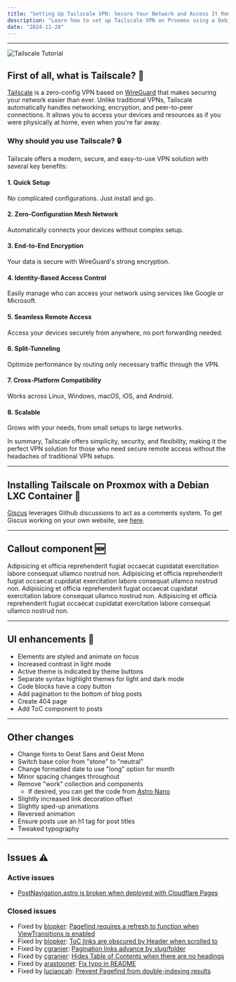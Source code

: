 ```yaml
---
title: "Setting Up Tailscale VPN: Secure Your Network and Access It Remotely"
description: "Learn how to set up Tailscale VPN on Proxmox using a Debian LXC container. Protect your network from unauthorized access while enabling secure remote connections to your local resources."
date: "2024-11-28"
---
```



---

![Tailscale Tutorial](./tailscale-tutorial.jpg)

## First of all, what is Tailscale? 🤔

[Tailscale](https://tailscale.com/) is a zero-config VPN based on [WireGuard](https://www.wireguard.com/) that makes securing your network easier than ever. Unlike traditional VPNs, Tailscale automatically handles networking, encryption, and peer-to-peer connections. It allows you to access your devices and resources as if you were physically at home, even when you're far away.

### Why should you use Tailscale? 🔒

Tailscale offers a modern, secure, and easy-to-use VPN solution with several key benefits:

#### 1. **Quick Setup**
No complicated configurations. Just install and go.

#### 2. **Zero-Configuration Mesh Network**
Automatically connects your devices without complex setup.

#### 3. **End-to-End Encryption**
Your data is secure with WireGuard's strong encryption.

#### 4. **Identity-Based Access Control**
Easily manage who can access your network using services like Google or Microsoft.

#### 5. **Seamless Remote Access**
Access your devices securely from anywhere, no port forwarding needed.

#### 6. **Split-Tunneling**
Optimize performance by routing only necessary traffic through the VPN.

#### 7. **Cross-Platform Compatibility**
Works across Linux, Windows, macOS, iOS, and Android.

#### 8. **Scalable**
Grows with your needs, from small setups to large networks.

<Callout>
In summary, Tailscale offers simplicity, security, and flexibility, making it the perfect VPN solution for those who need secure remote access without the headaches of traditional VPN setups.
</Callout>

---

## Installing Tailscale on Proxmox with a Debian LXC Container 🚀

[Giscus](https://giscus.app) leverages Github discussions to act as a comments system. To get Giscus working on your own website, see [here](/blog/01-getting-started#deploy-the-site).

---

## Callout component 🆕

<Callout>
  Adipisicing et officia reprehenderit fugiat occaecat cupidatat exercitation
  labore consequat ullamco nostrud non.
</Callout>

<Callout type="info">
  Adipisicing et officia reprehenderit fugiat occaecat cupidatat exercitation
  labore consequat ullamco nostrud non.
</Callout>

<Callout type="warning">
  Adipisicing et officia reprehenderit fugiat occaecat cupidatat exercitation
  labore consequat ullamco nostrud non.
</Callout>

<Callout type="error">
  Adipisicing et officia reprehenderit fugiat occaecat cupidatat exercitation
  labore consequat ullamco nostrud non.
</Callout>

---

## UI enhancements 🎨

- Elements are styled and animate on focus
- Increased contrast in light mode
- Active theme is indicated by theme buttons
- Separate syntax highlight themes for light and dark mode
- Code blocks have a copy button
- Add pagination to the bottom of blog posts
- Create 404 page
- Add ToC component to posts

---

## Other changes

- Change fonts to Geist Sans and Geist Mono
- Switch base color from "stone" to "neutral"
- Change formatted date to use "long" option for month
- Minor spacing changes throughout
- Remove "work" collection and components
  - If desired, you can get the code from [Astro Nano](https://github.com/markhorn-dev/astro-nano)
- Slightly increased link decoration offset
- Slightly sped-up animations
- Reversed animation
- Ensure posts use an h1 tag for post titles
- Tweaked typography

---

## Issues ⚠️

### Active issues

- [PostNavigation.astro is broken when deployed with Cloudflare Pages](https://github.com/trevortylerlee/astro-micro/issues/39)

### Closed issues

- Fixed by [blopker](https://github.com/blopker): [Pagefind requires a refresh to function when ViewTransitions is enabled](https://github.com/trevortylerlee/astro-micro/issues/7)
- Fixed by [blopker](https://github.com/blopker): [ToC links are obscured by Header when scrolled to](https://github.com/trevortylerlee/astro-micro/issues/4)
- Fixed by [cgranier](https://github.com/cgranier): [Pagination links advance by slug/folder](https://github.com/trevortylerlee/astro-micro/issues/26)
- Fixed by [cgranier](https://github.com/cgranier): [Hides Table of Contents when there are no headings](https://github.com/trevortylerlee/astro-micro/pull/30)
- Fixed by [arastoonet](https://github.com/arastoonet): [Fix typo in README](https://github.com/trevortylerlee/astro-micro/pull/19)
- Fixed by [luciancah](https://github.com/luciancah): [Prevent Pagefind from double-indexing results](https://github.com/trevortylerlee/astro-micro/issues/40)
